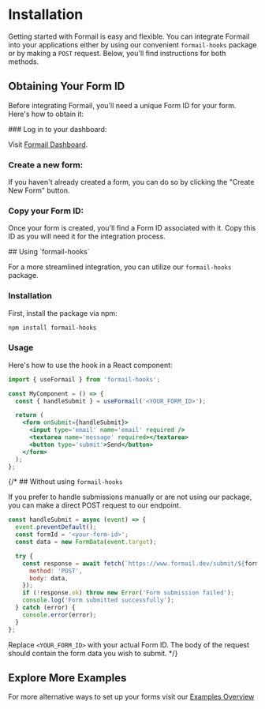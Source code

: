 
# Installation

Getting started with Formail is easy and flexible. You can integrate Formail into your applications either by using our convenient `formail-hooks` package or by making a `POST` request. Below, you'll find instructions for both methods.

## Obtaining Your Form ID

Before integrating Formail, you'll need a unique Form ID for your form. Here's how to obtain it:

<Steps>
### Log in to your dashboard:

Visit [Formail Dashboard](https://www.formail.dev/dashboard).

### Create a new form:

If you haven't already created a form, you can do so by clicking the "Create New Form" button.

### Copy your Form ID:

Once your form is created, you'll find a Form ID associated with it. Copy this ID as you will need it for the integration process.

</Steps>
## Using `formail-hooks`

For a more streamlined integration, you can utilize our `formail-hooks` package.

### Installation

First, install the package via npm:

```bash copy
npm install formail-hooks
```

### Usage

Here's how to use the hook in a React component:

```jsx copy
import { useFormail } from 'formail-hooks';

const MyComponent = () => {
  const { handleSubmit } = useFormail('<YOUR_FORM_ID>');

  return (
    <form onSubmit={handleSubmit}>
      <input type='email' name='email' required />
      <textarea name='message' required></textarea>
      <button type='submit'>Send</button>
    </form>
  );
};
```

{/* ## Without using `formail-hooks`

If you prefer to handle submissions manually or are not using our package, you can make a direct POST request to our endpoint.

```js copy
const handleSubmit = async (event) => {
  event.preventDefault();
  const formId = '<your-form-id>';
  const data = new FormData(event.target);

  try {
    const response = await fetch(`https://www.formail.dev/submit/${formId}`, {
      method: 'POST',
      body: data,
    });
    if (!response.ok) throw new Error('Form submission failed');
    console.log('Form submitted successfully');
  } catch (error) {
    console.error(error);
  }
};
```

Replace `<YOUR_FORM_ID>` with your actual Form ID. The body of the request should contain the form data you wish to submit. */}

## Explore More Examples

For more alternative ways to set up your forms visit our [Examples Overview](/examples)
